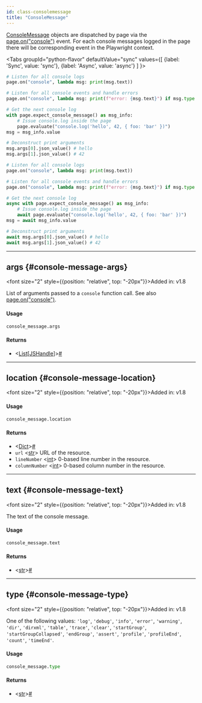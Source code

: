 ```yaml
---
id: class-consolemessage
title: "ConsoleMessage"
---
```


[ConsoleMessage] objects are dispatched by page via the [page.on("console")](/api/class-page.mdx#page-event-console) event. For each console messages logged in the page there will be corresponding event in the Playwright context.

<Tabs
  groupId="python-flavor"
  defaultValue="sync"
  values={[
    {label: 'Sync', value: 'sync'},
    {label: 'Async', value: 'async'}
  ]
}>
<TabItem value="sync">

```py
# Listen for all console logs
page.on("console", lambda msg: print(msg.text))

# Listen for all console events and handle errors
page.on("console", lambda msg: print(f"error: {msg.text}") if msg.type == "error" else None)

# Get the next console log
with page.expect_console_message() as msg_info:
    # Issue console.log inside the page
    page.evaluate("console.log('hello', 42, { foo: 'bar' })")
msg = msg_info.value

# Deconstruct print arguments
msg.args[0].json_value() # hello
msg.args[1].json_value() # 42
```

</TabItem>
<TabItem value="async">

```py
# Listen for all console logs
page.on("console", lambda msg: print(msg.text))

# Listen for all console events and handle errors
page.on("console", lambda msg: print(f"error: {msg.text}") if msg.type == "error" else None)

# Get the next console log
async with page.expect_console_message() as msg_info:
    # Issue console.log inside the page
    await page.evaluate("console.log('hello', 42, { foo: 'bar' })")
msg = await msg_info.value

# Deconstruct print arguments
await msg.args[0].json_value() # hello
await msg.args[1].json_value() # 42
```

</TabItem>
</Tabs>


---

## args {#console-message-args}

<font size="2" style={{position: "relative", top: "-20px"}}>Added in: v1.8</font>

List of arguments passed to a `console` function call. See also [page.on("console")](/api/class-page.mdx#page-event-console).

#### Usage

```python
console_message.args
```

#### Returns
-  &#60;[List]\[[JSHandle]\]&#62;<a aria-hidden="true" tabindex="-1" class="list-anchor-link" id="console-message-args-return"/><a href="#console-message-args-return" class="list-anchor">#</a>

---

## location {#console-message-location}

<font size="2" style={{position: "relative", top: "-20px"}}>Added in: v1.8</font>

#### Usage

```python
console_message.location
```

#### Returns
-  &#60;[Dict]&#62;<a aria-hidden="true" tabindex="-1" class="list-anchor-link" id="console-message-location-return"/><a href="#console-message-location-return" class="list-anchor">#</a>
  - `url` &#60;[str]&#62; URL of the resource.
  - `lineNumber` &#60;[int]&#62; 0-based line number in the resource.
  - `columnNumber` &#60;[int]&#62; 0-based column number in the resource.

---

## text {#console-message-text}

<font size="2" style={{position: "relative", top: "-20px"}}>Added in: v1.8</font>

The text of the console message.

#### Usage

```python
console_message.text
```

#### Returns
-  &#60;[str]&#62;<a aria-hidden="true" tabindex="-1" class="list-anchor-link" id="console-message-text-return"/><a href="#console-message-text-return" class="list-anchor">#</a>

---

## type {#console-message-type}

<font size="2" style={{position: "relative", top: "-20px"}}>Added in: v1.8</font>

One of the following values: `'log'`, `'debug'`, `'info'`, `'error'`, `'warning'`, `'dir'`, `'dirxml'`, `'table'`, `'trace'`, `'clear'`, `'startGroup'`, `'startGroupCollapsed'`, `'endGroup'`, `'assert'`, `'profile'`, `'profileEnd'`, `'count'`, `'timeEnd'`.

#### Usage

```python
console_message.type
```

#### Returns
-  &#60;[str]&#62;<a aria-hidden="true" tabindex="-1" class="list-anchor-link" id="console-message-type-return"/><a href="#console-message-type-return" class="list-anchor">#</a>

[Accessibility]: /api/class-accessibility.mdx "Accessibility"
[APIRequest]: /api/class-apirequest.mdx "APIRequest"
[APIRequestContext]: /api/class-apirequestcontext.mdx "APIRequestContext"
[APIResponse]: /api/class-apiresponse.mdx "APIResponse"
[APIResponseAssertions]: /test-assertions.mdx "APIResponseAssertions"
[Browser]: /api/class-browser.mdx "Browser"
[BrowserContext]: /api/class-browsercontext.mdx "BrowserContext"
[BrowserType]: /api/class-browsertype.mdx "BrowserType"
[CDPSession]: /api/class-cdpsession.mdx "CDPSession"
[ConsoleMessage]: /api/class-consolemessage.mdx "ConsoleMessage"
[Dialog]: /api/class-dialog.mdx "Dialog"
[Download]: /api/class-download.mdx "Download"
[ElementHandle]: /api/class-elementhandle.mdx "ElementHandle"
[Error]: /api/class-error.mdx "Error"
[FileChooser]: /api/class-filechooser.mdx "FileChooser"
[Frame]: /api/class-frame.mdx "Frame"
[FrameLocator]: /api/class-framelocator.mdx "FrameLocator"
[JSHandle]: /api/class-jshandle.mdx "JSHandle"
[Keyboard]: /api/class-keyboard.mdx "Keyboard"
[Locator]: /api/class-locator.mdx "Locator"
[LocatorAssertions]: /test-assertions.mdx "LocatorAssertions"
[Mouse]: /api/class-mouse.mdx "Mouse"
[Page]: /api/class-page.mdx "Page"
[PageAssertions]: /test-assertions.mdx "PageAssertions"
[Playwright]: /api/class-playwright.mdx "Playwright"
[PlaywrightAssertions]: /test-assertions.mdx "PlaywrightAssertions"
[Request]: /api/class-request.mdx "Request"
[Response]: /api/class-response.mdx "Response"
[Route]: /api/class-route.mdx "Route"
[Selectors]: /api/class-selectors.mdx "Selectors"
[TimeoutError]: /api/class-timeouterror.mdx "TimeoutError"
[Touchscreen]: /api/class-touchscreen.mdx "Touchscreen"
[Tracing]: /api/class-tracing.mdx "Tracing"
[Video]: /api/class-video.mdx "Video"
[WebSocket]: /api/class-websocket.mdx "WebSocket"
[Worker]: /api/class-worker.mdx "Worker"
[Element]: https://developer.mozilla.org/en-US/docs/Web/API/element "Element"
[EvaluationArgument]: /evaluating.mdx#evaluation-argument "EvaluationArgument"
[Promise]: https://developer.mozilla.org/en-US/docs/Web/JavaScript/Reference/Global_Objects/Promise "Promise"
[iterator]: https://developer.mozilla.org/en-US/docs/Web/JavaScript/Reference/Iteration_protocols "Iterator"
[origin]: https://developer.mozilla.org/en-US/docs/Glossary/Origin "Origin"
[selector]: https://developer.mozilla.org/en-US/docs/Web/CSS/CSS_Selectors "selector"
[Serializable]: https://developer.mozilla.org/en-US/docs/Web/JavaScript/Reference/Global_Objects/JSON/stringify#Description "Serializable"
[UIEvent.detail]: https://developer.mozilla.org/en-US/docs/Web/API/UIEvent/detail "UIEvent.detail"
[UnixTime]: https://en.wikipedia.org/wiki/Unix_time "Unix Time"
[xpath]: https://developer.mozilla.org/en-US/docs/Web/XPath "xpath"

[Any]: https://docs.python.org/3/library/typing.html#typing.Any "Any"
[bool]: https://docs.python.org/3/library/stdtypes.html "bool"
[bytes]: https://docs.python.org/3/library/stdtypes.html#bytes "bytes"
[Callable]: https://docs.python.org/3/library/typing.html#typing.Callable "Callable"
[EventContextManager]: https://docs.python.org/3/reference/datamodel.html#context-managers "Event context manager"
[EventEmitter]: https://pyee.readthedocs.io/en/latest/#pyee.BaseEventEmitter "EventEmitter"
[Exception]: https://docs.python.org/3/library/exceptions.html#Exception "Exception"
[Dict]: https://docs.python.org/3/library/typing.html#typing.Dict "Dict"
[float]: https://docs.python.org/3/library/stdtypes.html#numeric-types-int-float-complex "float"
[int]: https://docs.python.org/3/library/stdtypes.html#numeric-types-int-float-complex "int"
[List]: https://docs.python.org/3/library/typing.html#typing.List "List"
[NoneType]: https://docs.python.org/3/library/constants.html#None "None"
[Pattern]: https://docs.python.org/3/library/re.html "Pattern"
[URL]: https://en.wikipedia.org/wiki/URL "URL"
[pathlib.Path]: https://realpython.com/python-pathlib/ "pathlib.Path"
[str]: https://docs.python.org/3/library/stdtypes.html#text-sequence-type-str "str"
[Union]: https://docs.python.org/3/library/typing.html#typing.Union "Union"

[all available image tags]: https://mcr.microsoft.com/en-us/product/playwright/python/about "all available image tags"
[Docker Hub]: https://hub.docker.com/_/microsoft-playwright-python "Docker Hub"
[Dockerfile.focal]: https://github.com/microsoft/playwright-python/blob/main/utils/docker/Dockerfile.focal "Dockerfile.focal"
